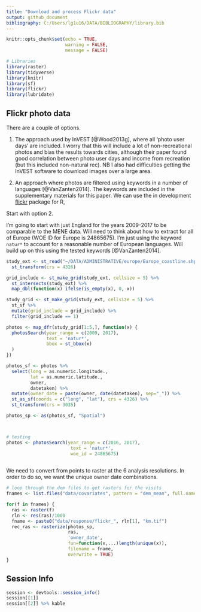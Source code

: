 ```yaml
---
title: "Download and process Flickr data"
output: github_document
bibliography: C:/Users/lg1u16/DATA/BIBLIOGRAPHY/library.bib
---
```


```r
knitr::opts_chunk$set(echo = TRUE,
                      warning = FALSE,
                      message = FALSE)
```

```r
# Libraries
library(raster)
library(tidyverse)
library(knitr)
library(sf)
library(flickr)
library(lubridate)
```


## Flickr photo data

There are a couple of options. 

1. The approach used by InVEST [@Wood2013g], where all 'photo user days' are included. I worry that this will include a lot of non-recreational photos and bias the results towards cities, although their paper found good correlation between photo user days and income from recreation (but this included non-natural rec). NB I also had difficulties getting the InVEST software to download images over a large area.  

2. An approach where photos are filtered using keywords in a number of languages [@VanZanten2014]. The keywords are included in the supplementary materials for this paper. We can use the in development [flickr](https://github.com/FrancescaMancini/FlickrAPI_EABhackathon) package for R, 

Start with option 2. 

I'm going to start with just England for the years 2009-2017 to be comparable to the MENE data. Will need to think about how to extract for all of Europe (WOE ID for Europe is 24865675). I'm just using the keyword `natur*` to account for a reasonable number of European languages. Will build up on this using the tested keywords [@VanZanten2014]. 


```r
study_ext <- st_read("~/DATA/ADMINISTRATIVE/europe/Europe_coastline.shp") %>% 
  st_transform(crs = 4326)

grid_include <- st_make_grid(study_ext, cellsize = 5) %>% 
  st_intersects(study_ext) %>% 
  map_dbl(function(x) ifelse(is_empty(x), 0, x))

study_grid <- st_make_grid(study_ext, cellsize = 5) %>% 
  st_sf %>% 
  mutate(grid_include = grid_include) %>% 
  filter(grid_include == 1)

photos <- map_dfr(study_grid[1:5,], function(x) {
  photosSearch(year_range = c(2009, 2017),
               text = 'natur*',
               bbox = st_bbox(x)
  )
})

photos_sf <- photos %>% 
  select(long = as.numeric.longitude.,
         lat = as.numeric.latitude.,
         owner,
         datetaken) %>% 
  mutate(owner_date = paste(owner, date(datetaken), sep="_")) %>% 
  st_as_sf(coords = c("long", "lat"), crs = 4326) %>% 
  st_transform(crs = 3035)

photos_sp <- as(photos_sf, "Spatial")



# testing
photos <- photosSearch(year_range = c(2016, 2017),
                        text = 'natur*',
                        woe_id = 24865675)
	
```

We need to convert from points to raster at the 6 analysis resolutions. In order to do so, we want the unique owner date combinations. 

```r
# loop through the dem files to get rasters for the visits
fnames <- list.files("data/covariates", pattern = "dem_mean", full.names = TRUE)

for(f in fnames) {
  ras <- raster(f)
  rln <- res(ras)/1000
  fname <- paste0("data/response/flickr_", rln[1], "km.tif")
  rec_ras <- rasterize(photos_sp, 
                       ras, 
                       'owner_date', 
                       fun=function(x,...)length(unique(x)), 
                       filename = fname,
                       overwrite = TRUE)
}
```

## Session Info

```r
session <- devtools::session_info()
session[[1]]
session[[2]] %>% kable
```